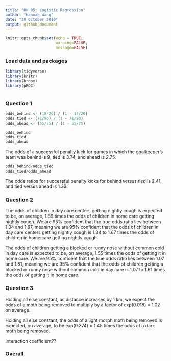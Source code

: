 ```yaml
---
title: "HW 05: Logistic Regression"
author: "Hannah Wang"
date: "30 October 2019"
output: github_document
---
```


```r
knitr::opts_chunk$set(echo = TRUE,
                      warning=FALSE,
                      message=FALSE)
```

### Load data and packages

```r
library(tidyverse)
library(knitr)
library(broom)
library(pROC)
```

```r

```

### Question 1
```r
odds_behind <- (18/20) / (1 - 18/20)
odds_tied <- (71/90) / (1 - 71/90)
odds_ahead <- (55/75) / (1 - 55/75)

odds_behind
odds_tied
odds_ahead
```

The odds of a successful penalty kick for games in which the goalkeeper’s team was behind is 9, tied is 3.74, and ahead is 2.75.

```r
odds_behind/odds_tied
odds_tied/odds_ahead
```

The odds ratios for successful penalty kicks for behind versus tied is 2.41, and tied versus ahead is 1.36.

### Question 2
The odds of children in day care centers getting nightly cough is expected to be, on average, 1.89 times the odds of children in home care getting nightly cough. We are 95% confident that the true odds ratio lies between 1.34 and 1.67, meaning we are 95% confident that the odds of children in day care centers getting nightly cough is 1.34 to 1.67 times the odds of children in home care getting nightly cough.

The odds of children getting a blocked or runny nose without common cold in day care is expected to be, on average, 1.55 times the odds of getting it in home care. We are 95% confident that the true odds ratio lies between 1.07 and 1.61, meaning we are 95% confident that the odds of children getting a blocked or runny nose without common cold in day care is 1.07 to 1.61 times the odds of getting it in home care.

### Question 3
Holding all else constant, as distance increases by 1 km, we expect the odds of a moth being removed to multiply by a factor of exp(0.018) = 1.02 on average.

Holding all else constant, the odds of a light morph moth being removed is expected, on average, to be exp(0.374) = 1.45 times the odds of a dark moth being removed.

Interaction coefficient??

### Overall

